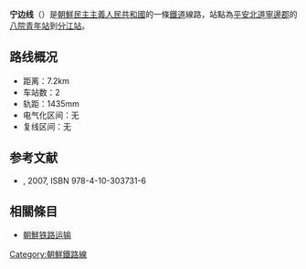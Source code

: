 '''宁边线'''（{{kor|名=北|諺=녕변선|漢=寧邊線|羅=Nyŏngbyŏn sŏn|f=y}}）是[[朝鮮民主主義人民共和國|朝鮮民主主義人民共和國]]的一條[[鐵道|鐵道]]線路，站點為[[平安北道|平安北道]][[寧邊郡|寧邊郡]]的[[八院青年站|八院青年站]]到[[分江站|分江站]]。

==路线概况==
*距离：7.2km
*车站数：2
*轨距：1435mm
*电气化区间：无
*复线区间：无

==参考文献==
* {{lang|ja|国分隼人, 《将軍様の鉄道 北朝鮮鉄道事情》, 新潮社}}, 2007, ISBN 978-4-10-303731-6

==相關條目==
* [[朝鮮铁路运输|朝鮮铁路运输]]

{{朝鮮鐵路線}}
{{寧邊線}}

[[Category:朝鮮鐵路線|Category:朝鮮鐵路線]]